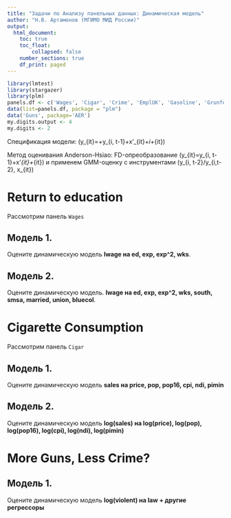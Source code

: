 ```yaml
---
title: "Задачи по Анализу панельных данных: Динамическая модель"
author: "Н.В. Артамонов (МГИМО МИД России)"
output:
  html_document:
    toc: true
    toc_float: 
        collapsed: false
    number_sections: true
    df_print: paged
---
```


```r
library(lmtest)
library(stargazer)
library(plm)
panels.df <- c('Wages', 'Cigar', 'Crime', 'EmplUK', 'Gasoline', 'Grunfeld', 'Hedonic', 'LaborSupply', 'Males', 'Parity', 'Produc', 'RiceFarms') 
data(list=panels.df, package = "plm")
data('Guns', package='AER')
my.digits.output <- 4
my.digits <- 2
```

Спецификация модели: \(y_{it}=\alpha+\gamma y_{i, t-1}+x'_{it}\beta+\mu_i+\varepsilon_{it}\)

Метод оценивания Anderson-Hsiao: FD-опреобразование 
\(\Delta y_{it}=\gamma \Delta y_{i, t-1}+\Delta x'_{it}\beta+\Delta\varepsilon_{it}\)
и применем GMM-оценку с инструментами \(y_{i, t-2}/\Delta y_{i,t-2}, \Delta x_{it}\)

# Return to education

Рассмотрим панель `Wages`

## Модель 1.

Оцените динамическую модель **lwage на ed, exp, exp^2, wks**.

## Модель 2.

Оцените динамическую модель. **lwage на ed, exp, exp^2, wks, south, smsa, married, union, bluecol**.

# Cigarette Consumption

Рассмотрим панель `Cigar`

## Модель 1.

Оцените динамическую модель **sales на price, pop, pop16, cpi, ndi, pimin**

## Модель 2.

Оцените динамическую модель **log(sales) на log(price), log(pop), log(pop16), log(cpi), log(ndi), log(pimin)**

# More Guns, Less Crime?

## Модель 1.

Оцените динамическую модель **log(violent) на law + другие регрессоры**

